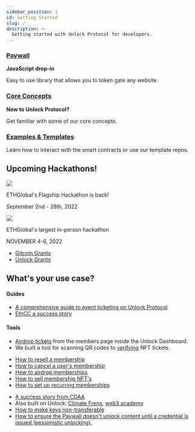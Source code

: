 ```yaml
---
sidebar_position: 1
id: Getting Started
slug: /
description: >-
  Getting started with Unlock Protocol for developers.
---
```



<div className="container getting-started">
  <div className="row">
    <div className="col col--12"></div>
  </div>
  <div className="row">
    <div className="col col--4">
      <a href="../tools/paywall/"><h3>Paywall</h3></a>
      <p><strong>JavaScript drop-in</strong></p>
      <p>Easy to use library that allows you to token gate any website.</p>
    </div>
    <div className="col col--4">
      <a href="../basics/new-to-unlock/deploying-a-lock/"><h3>Core Concepts</h3></a>
      <p><strong>New to Unlock Protocol?</strong></p>
      <p>Get familiar with some of our core concepts.</p>
    </div>
    <div className="col col--4">
      <a href="../tutorials/"><h3>Examples & Templates</h3></a>
      <p>Learn how to interact with the smart contracts or use our template repos.</p>
    </div>
  </div>
  <div className="row">
    <div class="col col--12">
      <h2>Upcoming Hackathons!</h2>
    </div>
  </div>
  <div className="row">
    <div className="col col--6">
      <div className="container">
        <div className="row">
          <div className="col col--12">
            <img className="hackathon" src="../img/getting-started/hackathons/ethonline-logo.svg" />
          </div>
        </div>
        <div className="row">
          <div className="col col--2"></div>
          <div className="col col--10">
            <p>ETHGlobal's Flagship Hackathon is back!</p>
            <p>September 2nd - 28th, 2022</p>
          </div>
        </div>
      </div>
    </div>
    <div className="col col--6">
      <div className="container">
        <div className="row">
          <div className="col col--12">
            <img className="hackathon" src="../img/getting-started/hackathons/ethsanfrancisco-logomark.png" />
          </div>
        </div>
        <div className="row">
          <div className="col col--2"></div>
          <div className="col col--10">
            <p>ETHGlobal's largest in-person hackathon</p>
            <p>NOVEMBER 4-6, 2022</p>
          </div>
        </div>
      </div>
    </div>
  </div>
  <div className="row">
    <div className="col col--12">
      <Admonition type="info" icon="💸" title="Grants">
          <ul>
            <li>
              <a href="https://unlock-protocol.com/guides/gitcoin-grants/">Gitcoin Grants</a>
            </li>
            <li>
              <a href="../governance/grants-bounties-and-matchings/">Unlock Grants</a>
            </li>
          </ul>
      </Admonition>
    </div>
  </div>
  <div className="row">
    <div className="col col--12">
      <h2>What's your use case?</h2>
    </div>
  </div>
  <div className="row">
    <div className="col col--12">
        <Tabs>
          <TabItem value="ticketing" label="Ticketing" default>
            <h4>Guides</h4>
            <ul>
              <li>
                <a href="https://unlock-protocol.com/guides/how-to-sell-nft-tickets-for-an-event/">
                A comprehensive guide to event ticketing on Unlock Protocol</a>
              </li>
              <li>
                <a href="https://unlock-protocol.com/blog/ethcc5-2022-ticketing">EthCC a success story</a>
              </li>
            </ul>
            <h4>Tools</h4>
            <ul>
              <li><a href="https://app.unlock-protocol.com/members">
              Airdrop tickets</a> from the members page inside the Unlock Dashboard.</li>
              <li>We built a tool for scanning QR codes to <a href="https:/app.unlock-protocol.com/verification">
              verifying</a> NFT tickets.</li>
            </ul>
          </TabItem>
          <TabItem value="memberships" label="Memberships & Subscriptions">
            <ul>
              <li>
                <a href="https://unlock-protocol.com/guides/how-to-resell-a-membership/">
                How to resell a membership</a>
              </li>
              <li>
                <a href="https://unlock-protocol.com/guides/how-to-cancel-a-users-membership/">
                How to cancel a user's membership</a>
              </li>
              <li>
                <a href="https://unlock-protocol.com/guides/how-to-airdrop-memberships/">
                How to airdrop memberships</a>
              </li>
              <li>
                <a href="https://unlock-protocol.com/guides/how-to-sell-membership-nfts/">
                How to sell membership NFT's
                </a>
              </li>
              <li>
                <a href="../move-to-guides/recurring-memberships/">
                How to set up recurring memberships</a>
              </li>
            </ul>
          </TabItem>
          <TabItem value="credentials" label="Credentials">
            <ul>
              <li><a href="https://unlock-protocol.com/blog/cdaa-unlock-case-study">
              A success story from CDAA</a></li>
              <li>Also built on Unlock: <a href="https://www.joinclimatefriends.com/">Climate Frens</a>,
              <a href="https://w3academy.io/courses/rabbit-hole/"> web3 academy</a></li>
              <li><a href="../move-to-guides/how-to-make-keys-non-transferrable">
              How to make keys non-transferable</a></li>
              <li><a href="../tools/paywall/advanced-paywall-configuration">
              How to ensure the Paywall doesn't unlock content until a credential is issued (pessimistic unlocking).</a>
              </li>
            </ul>
          </TabItem>
        </Tabs>
    </div>
  </div>
</div>
